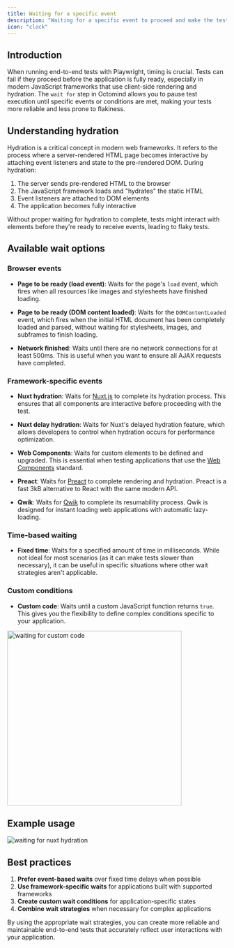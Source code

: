 ```yaml
---
title: Waiting for a specific event
description: "Waiting for a specific event to proceed and make the test more stable"
icon: "clock"
---
```


## Introduction

When running end-to-end tests with Playwright, timing is crucial. Tests can fail if they proceed before the application is fully ready, especially in modern JavaScript frameworks that use client-side rendering and hydration. The `wait for` step in Octomind allows you to pause test execution until specific events or conditions are met, making your tests more reliable and less prone to flakiness.

## Understanding hydration

Hydration is a critical concept in modern web frameworks. It refers to the process where a server-rendered HTML page becomes interactive by attaching event listeners and state to the pre-rendered DOM. During hydration:

1. The server sends pre-rendered HTML to the browser
2. The JavaScript framework loads and "hydrates" the static HTML
3. Event listeners are attached to DOM elements
4. The application becomes fully interactive

Without proper waiting for hydration to complete, tests might interact with elements before they're ready to receive events, leading to flaky tests.

## Available wait options

### Browser events

- **Page to be ready (load event)**: Waits for the page's `load` event, which fires when all resources like images and stylesheets have finished loading.

- **Page to be ready (DOM content loaded)**: Waits for the `DOMContentLoaded` event, which fires when the initial HTML document has been completely loaded and parsed, without waiting for stylesheets, images, and subframes to finish loading.

- **Network finished**: Waits until there are no network connections for at least 500ms. This is useful when you want to ensure all AJAX requests have completed.

### Framework-specific events

- **Nuxt hydration**: Waits for [Nuxt.js](https://nuxtjs.org/) to complete its hydration process. This ensures that all components are interactive before proceeding with the test.

- **Nuxt delay hydration**: Waits for Nuxt's delayed hydration feature, which allows developers to control when hydration occurs for performance optimization.

- **Web Components**: Waits for custom elements to be defined and upgraded. This is essential when testing applications that use the [Web Components](https://developer.mozilla.org/en-US/docs/Web/Web_Components) standard.

- **Preact**: Waits for [Preact](https://preactjs.com/) to complete rendering and hydration. Preact is a fast 3kB alternative to React with the same modern API.

- **Qwik**: Waits for [Qwik](https://qwik.builder.io/) to complete its resumability process. Qwik is designed for instant loading web applications with automatic lazy-loading.

### Time-based waiting

- **Fixed time**: Waits for a specified amount of time in milliseconds. While not ideal for most scenarios (as it can make tests slower than necessary), it can be useful in specific situations where other wait strategies aren't applicable.

### Custom conditions

- **Custom code**: Waits until a custom JavaScript function returns `true`. This gives you the flexibility to define complex conditions specific to your application.

<Frame caption="waiting for custom code, 05/2025">
  <img width="400px" src="/images/advanced/waiting-custom-code.png" alt="waiting for custom code" />
</Frame>

## Example usage

<Frame caption="waiting for nuxt hydration, 05/2025">
  <img src="/images/advanced/waiting.png" alt="waiting for nuxt hydration" />
</Frame>

## Best practices

1. **Prefer event-based waits** over fixed time delays when possible
2. **Use framework-specific waits** for applications built with supported frameworks
3. **Create custom wait conditions** for application-specific states
4. **Combine wait strategies** when necessary for complex applications

By using the appropriate wait strategies, you can create more reliable and maintainable end-to-end tests that accurately reflect user interactions with your application.
